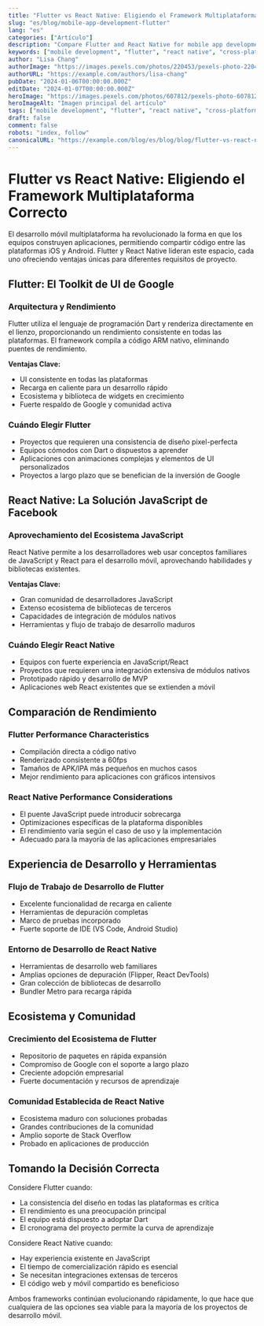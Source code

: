 ```yaml
---
title: "Flutter vs React Native: Eligiendo el Framework Multiplataforma Correcto"
slug: "es/blog/mobile-app-development-flutter"
lang: "es"
categories: ["Artículo"]
description: "Compare Flutter and React Native for mobile app development. Learn about performance, ecosystem, and development experience to make informed decisions."
keywords: ["mobile development", "flutter", "react native", "cross-platform"]
author: "Lisa Chang"
authorImage: "https://images.pexels.com/photos/220453/pexels-photo-220453.jpeg?auto=compress&cs=tinysrgb&w=120&h=120&dpr=1"
authorURL: "https://example.com/authors/lisa-chang"
pubDate: "2024-01-06T00:00:00.000Z"
editDate: "2024-01-07T00:00:00.000Z"
heroImage: "https://images.pexels.com/photos/607812/pexels-photo-607812.jpeg?auto=compress&cs=tinysrgb&w=1260&h=750&dpr=1"
heroImageAlt: "Imagen principal del artículo"
tags: ["mobile development", "flutter", "react native", "cross-platform"]
draft: false
comment: false
robots: "index, follow"
canonicalURL: "https://example.com/blog/es/blog/blog/flutter-vs-react-native"
---
```


# Flutter vs React Native: Eligiendo el Framework Multiplataforma Correcto

El desarrollo móvil multiplataforma ha revolucionado la forma en que los equipos construyen aplicaciones, permitiendo compartir código entre las plataformas iOS y Android. Flutter y React Native lideran este espacio, cada uno ofreciendo ventajas únicas para diferentes requisitos de proyecto.

## Flutter: El Toolkit de UI de Google

### Arquitectura y Rendimiento

Flutter utiliza el lenguaje de programación Dart y renderiza directamente en el lienzo, proporcionando un rendimiento consistente en todas las plataformas. El framework compila a código ARM nativo, eliminando puentes de rendimiento.

**Ventajas Clave:**

- UI consistente en todas las plataformas
- Recarga en caliente para un desarrollo rápido
- Ecosistema y biblioteca de widgets en crecimiento
- Fuerte respaldo de Google y comunidad activa

### Cuándo Elegir Flutter

- Proyectos que requieren una consistencia de diseño pixel-perfecta
- Equipos cómodos con Dart o dispuestos a aprender
- Aplicaciones con animaciones complejas y elementos de UI personalizados
- Proyectos a largo plazo que se benefician de la inversión de Google

## React Native: La Solución JavaScript de Facebook

### Aprovechamiento del Ecosistema JavaScript

React Native permite a los desarrolladores web usar conceptos familiares de JavaScript y React para el desarrollo móvil, aprovechando habilidades y bibliotecas existentes.

**Ventajas Clave:**

- Gran comunidad de desarrolladores JavaScript
- Extenso ecosistema de bibliotecas de terceros
- Capacidades de integración de módulos nativos
- Herramientas y flujo de trabajo de desarrollo maduros

### Cuándo Elegir React Native

- Equipos con fuerte experiencia en JavaScript/React
- Proyectos que requieren una integración extensiva de módulos nativos
- Prototipado rápido y desarrollo de MVP
- Aplicaciones web React existentes que se extienden a móvil

## Comparación de Rendimiento

### Flutter Performance Characteristics

- Compilación directa a código nativo
- Renderizado consistente a 60fps
- Tamaños de APK/IPA más pequeños en muchos casos
- Mejor rendimiento para aplicaciones con gráficos intensivos

### React Native Performance Considerations

- El puente JavaScript puede introducir sobrecarga
- Optimizaciones específicas de la plataforma disponibles
- El rendimiento varía según el caso de uso y la implementación
- Adecuado para la mayoría de las aplicaciones empresariales

## Experiencia de Desarrollo y Herramientas

### Flujo de Trabajo de Desarrollo de Flutter

- Excelente funcionalidad de recarga en caliente
- Herramientas de depuración completas
- Marco de pruebas incorporado
- Fuerte soporte de IDE (VS Code, Android Studio)

### Entorno de Desarrollo de React Native

- Herramientas de desarrollo web familiares
- Amplias opciones de depuración (Flipper, React DevTools)
- Gran colección de bibliotecas de desarrollo
- Bundler Metro para recarga rápida

## Ecosistema y Comunidad

### Crecimiento del Ecosistema de Flutter

- Repositorio de paquetes en rápida expansión
- Compromiso de Google con el soporte a largo plazo
- Creciente adopción empresarial
- Fuerte documentación y recursos de aprendizaje

### Comunidad Establecida de React Native

- Ecosistema maduro con soluciones probadas
- Grandes contribuciones de la comunidad
- Amplio soporte de Stack Overflow
- Probado en aplicaciones de producción

## Tomando la Decisión Correcta

Considere Flutter cuando:

- La consistencia del diseño en todas las plataformas es crítica
- El rendimiento es una preocupación principal
- El equipo está dispuesto a adoptar Dart
- El cronograma del proyecto permite la curva de aprendizaje

Considere React Native cuando:

- Hay experiencia existente en JavaScript
- El tiempo de comercialización rápido es esencial
- Se necesitan integraciones extensas de terceros
- El código web y móvil compartido es beneficioso

Ambos frameworks continúan evolucionando rápidamente, lo que hace que cualquiera de las opciones sea viable para la mayoría de los proyectos de desarrollo móvil.

